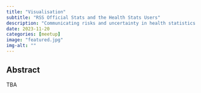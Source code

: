 ```yaml
---
title: "Visualisation"
subtitle: "RSS Official Stats and the Health Stats Users"
description: "Communicating risks and uncertainty in health statistics for the users."
date: 2023-11-20
categories: [meetup]
image: "featured.jpg"
img-alt: ""
---
```


## Abstract

TBA



